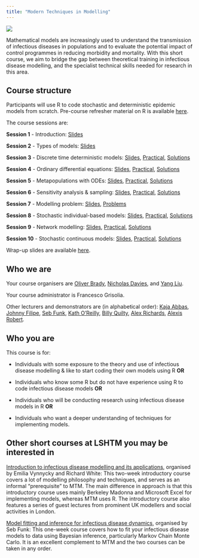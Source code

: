 ```yaml
---
title: "Modern Techniques in Modelling"
---
```


![](images/lshtm_cmmid.png){fig-align="center"}

Mathematical models are increasingly used to understand the transmission of infectious diseases in populations and to evaluate the potential impact of control programmes in reducing morbidity and mortality. With this short course, we aim to bridge the gap between theoretical training in infectious disease modelling, and the specialist technical skills needed for research in this area.

## Course structure

Participants will use R to code stochastic and deterministic epidemic models from scratch. Pre-course refresher material on R is available [here](00_PreCourseMaterial.qmd).

The course sessions are:

**Session 1** - Introduction: [Slides](slides/Lecture_01_Intro.pdf)

**Session 2** - Types of models: [Slides](slides/Lecture_02_TypesOfModels.pdf)

**Session 3** - Discrete time deterministic models: [Slides](slides/Lecture_03_DiscreteDeterministic.pdf), [Practical](03_DiscreteDeterministic_practical.qmd), [Solutions](03_DiscreteDeterministic_solutions.qmd)

**Session 4** - Ordinary differential equations: [Slides](slides/Lecture_04_ODEs.pdf), [Practical](04_ODEs_practical.qmd), [Solutions](04_ODEs_solutions.qmd)

**Session 5** - Metapopulations with ODEs: [Slides](slides/Lecture_05_ODEsMetapopulation.pdf), [Practical](05_Metapop_practical.qmd), [Solutions](05_Metapop_solutions.qmd)

**Session 6** - Sensitivity analysis & sampling: [Slides](slides/Lecture_06_SensitivitySampling.pdf), [Practical](06_SensitivitySampling_practical.qmd), [Solutions](06_SensitivitySampling_solutions.qmd)

**Session 7** - Modelling problem: [Slides](slides/Lecture_07_ModellingProblem.pdf), [Problems](problems.qmd)

**Session 8** - Stochastic individual-based models: [Slides](slides/Lecture_08_StochasticIBM.pdf), [Practical](08_StochasticIBM_practical.qmd), [Solutions](08_StochasticIBM_solutions.qmd)

**Session 9** - Network modelling: [Slides](slides/Lecture_09_Networks.pdf), [Practical](09_Networks_practical.qmd), [Solutions](09_Networks_solutions.qmd)

**Session 10** - Stochastic continuous models: [Slides](slides/Lecture_10_StochasticContinuous.pdf), [Practical](10_StochasticContinuous_practical.qmd), [Solutions](10_StochasticContinuous_solutions.qmd)

Wrap-up slides are available [here](slides/Lecture_11_WrappingUp.pdf).

## Who we are

Your course organisers are [Oliver Brady](https://www.lshtm.ac.uk/aboutus/people/brady.oliver), [Nicholas Davies](https://www.lshtm.ac.uk/aboutus/people/davies.nicholas), and [Yang Liu](https://www.lshtm.ac.uk/aboutus/people/liu.yang).

Your course administrator is Francesco Grisolia.

Other lecturers and demonstrators are (in alphabetical order): [Kaja Abbas](https://www.lshtm.ac.uk/aboutus/people/abbas.kaja), [Johnny Filipe](https://www.lshtm.ac.uk/aboutus/people/nogueira-filipe.johnny), [Seb Funk](https://www.lshtm.ac.uk/aboutus/people/funk.sebastian), [Kath O'Reilly](https://www.lshtm.ac.uk/aboutus/people/oreilly.kathleen), [Billy Quilty](https://www.lshtm.ac.uk/aboutus/people/quilty.billy), [Alex Richards](https://www.lshtm.ac.uk/aboutus/people/richards.alexandra), [Alexis Robert](https://www.lshtm.ac.uk/aboutus/people/robert.alexis).

## Who you are

This course is for:

-   Individuals with some exposure to the theory and use of infectious disease modelling & like to start coding their own models using R **OR**

-   Individuals who know some R but do not have experience using R to code infectious disease models **OR**

-   Individuals who will be conducting research using infectious disease models in R **OR**

-   Individuals who want a deeper understanding of techniques for implementing models.

## Other short courses at LSHTM you may be interested in

[Introduction to infectious disease modelling and its applications](https://www.lshtm.ac.uk/study/courses/short-courses/infectious-disease-modelling), organised by Emilia Vynnycky and Richard White: This two-week introductory course covers a lot of modelling philosophy and techniques, and serves as an informal "prerequisite" to MTM. The main difference in approach is that this introductory course uses mainly Berkeley Madonna and Microsoft Excel for implementing models, whereas MTM uses R. The introductory course also features a series of guest lectures from prominent UK modellers and social activities in London.

[Model fitting and inference for infectious disease dynamics](https://www.lshtm.ac.uk/study/courses/short-courses/infectious-diseases-dynamics), organised by Seb Funk: This one-week course covers how to fit your infectious disease models to data using Bayesian inference, particularly Markov Chain Monte Carlo. It is an excellent complement to MTM and the two courses can be taken in any order.
